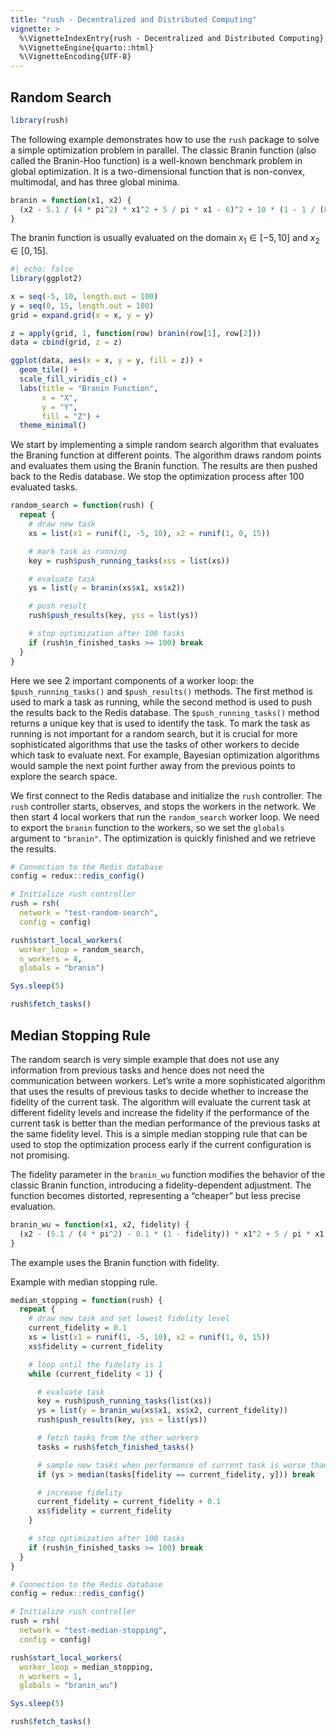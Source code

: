 ```yaml
---
title: "rush - Decentralized and Distributed Computing"
vignette: >
  %\VignetteIndexEntry{rush - Decentralized and Distributed Computing}
  %\VignetteEngine{quarto::html}
  %\VignetteEncoding{UTF-8}
---
```


## Random Search

```r
library(rush)
```

The following example demonstrates how to use the `rush` package to solve a simple optimization problem in parallel.
The classic Branin function (also called the Branin-Hoo function) is a well-known benchmark problem in global optimization.
It is a two-dimensional function that is non-convex, multimodal, and has three global minima.

```r
branin = function(x1, x2) {
  (x2 - 5.1 / (4 * pi^2) * x1^2 + 5 / pi * x1 - 6)^2 + 10 * (1 - 1 / (8 * pi)) * cos(x1) + 10
}
```

The branin function is usually evaluated on the domain $x_1 \in [-5, 10]$ and $x_2 \in [0, 15]$.

```r
#| echo: false
library(ggplot2)

x = seq(-5, 10, length.out = 100)
y = seq(0, 15, length.out = 100)
grid = expand.grid(x = x, y = y)

z = apply(grid, 1, function(row) branin(row[1], row[2]))
data = cbind(grid, z = z)

ggplot(data, aes(x = x, y = y, fill = z)) +
  geom_tile() +
  scale_fill_viridis_c() +
  labs(title = "Branin Function",
       x = "X",
       y = "Y",
       fill = "Z") +
  theme_minimal()
```

We start by implementing a simple random search algorithm that evaluates the Braning function at different points.
The algorithm draws random points and evaluates them using the Branin function.
The results are then pushed back to the Redis database.
We stop the optimization process after 100 evaluated tasks.

```r
random_search = function(rush) {
  repeat {
    # draw new task
    xs = list(x1 = runif(1, -5, 10), x2 = runif(1, 0, 15))

    # mark task as running
    key = rush$push_running_tasks(xss = list(xs))

    # evaluate task
    ys = list(y = branin(xs$x1, xs$x2))

    # push result
    rush$push_results(key, yss = list(ys))

    # stop optimization after 100 tasks
    if (rush$n_finished_tasks >= 100) break
  }
}
```

Here we see 2 important components of a worker loop: the `$push_running_tasks()` and `$push_results()` methods.
The first method is used to mark a task as running, while the second method is used to push the results back to the Redis database.
The `$push_running_tasks()` method returns a unique key that is used to identify the task.
To mark the task as running is not important for a random search, but it is crucial for more sophisticated algorithms that use the tasks of other workers to decide which task to evaluate next.
For example, Bayesian optimization algorithms would sample the next point further away from the previous points to explore the search space.

We first connect to the Redis database and initialize the `rush` controller.
The `rush` controller starts, observes, and stops the workers in the network.
We then start 4 local workers that run the `random_search` worker loop.
We need to export the `branin` function to the workers, so we set the `globals` argument to `"branin"`.
The optimization is quickly finished and we retrieve the results.

```r
# Connection to the Redis database
config = redux::redis_config()

# Initialize rush controller
rush = rsh(
  network = "test-random-search",
  config = config)

rush$start_local_workers(
  worker_loop = random_search,
  n_workers = 4,
  globals = "branin")

Sys.sleep(5)

rush$fetch_tasks()
```

## Median Stopping Rule

The random search is very simple example that does not use any information from previous tasks and hence does not need the communication between workers.
Let's write a more sophisticated algorithm that uses the results of previous tasks to decide whether to increase the fidelity of the current task.
The algorithm will evaluate the current task at different fidelity levels and increase the fidelity if the performance of the current task is better than the median performance of the previous tasks at the same fidelity level.
This is a simple median stopping rule that can be used to stop the optimization process early if the current configuration is not promising.


The fidelity parameter in the `branin_wu` function modifies the behavior of the classic Branin function, introducing a fidelity-dependent adjustment.
The function becomes distorted, representing a "cheaper" but less precise evaluation.

```r
branin_wu = function(x1, x2, fidelity) {
  (x2 - (5.1 / (4 * pi^2) - 0.1 * (1 - fidelity)) * x1^2 + 5 / pi * x1 - 6) ^ 2 +  10 * (1 - 1 / (8 * pi)) * cos(x1) + 10
}
```

The example uses the Branin function with fidelity.

Example with median stopping rule.

```r
median_stopping = function(rush) {
  repeat {
    # draw new task and set lowest fidelity level
    current_fidelity = 0.1
    xs = list(x1 = runif(1, -5, 10), x2 = runif(1, 0, 15))
    xs$fidelity = current_fidelity

    # loop until the fidelity is 1
    while (current_fidelity < 1) {

      # evaluate task
      key = rush$push_running_tasks(list(xs))
      ys = list(y = branin_wu(xs$x1, xs$x2, current_fidelity))
      rush$push_results(key, yss = list(ys))

      # fetch tasks from the other workers
      tasks = rush$fetch_finished_tasks()

      # sample new tasks when performance of current task is worse than the median
      if (ys > median(tasks[fidelity == current_fidelity, y])) break

      # increase fidelity
      current_fidelity = current_fidelity + 0.1
      xs$fidelity = current_fidelity
    }

    # stop optimization after 100 tasks
    if (rush$n_finished_tasks >= 100) break
  }
}
```

```r
# Connection to the Redis database
config = redux::redis_config()

# Initialize rush controller
rush = rsh(
  network = "test-median-stopping",
  config = config)

rush$start_local_workers(
  worker_loop = median_stopping,
  n_workers = 1,
  globals = "branin_wu")

Sys.sleep(5)

rush$fetch_tasks()
```

